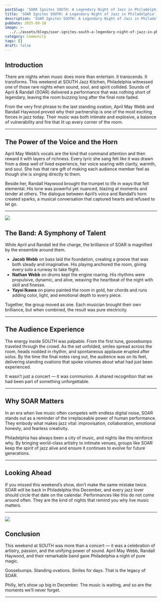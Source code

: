 ```yaml
---
postSlug: 'SOAR Ignites SOUTH: A Legendary Night of Jazz in Philadelphia'
title: 'SOAR Ignites SOUTH: A Legendary Night of Jazz in Philadelphia'
description: 'SOAR Ignites SOUTH: A Legendary Night of Jazz in Philadelphia'
pubDate: 2025-09-18
image: >-
  ../../assets/blogs/soar-ignites-south-a-legendary-night-of-jazz-in-philadelphia/image.jpg
category: Community
tags: []
draft: false
---
```

## Introduction

There are nights when music does more than entertain. It transcends. It transforms. This weekend at SOUTH Jazz Kitchen, Philadelphia witnessed one of those rare nights when sound, soul, and spirit collided. Sounds of April & Randall (SOAR) delivered a performance that was nothing short of legendary, leaving the room buzzing long after the final note faded.

From the very first phrase to the last standing ovation, April May Webb and Randall Haywood proved why their partnership is one of the most exciting forces in jazz today. Their music was both intimate and explosive, a balance of vulnerability and fire that lit up every corner of the room.

---

## The Power of the Voice and the Horn

April May Webb’s vocals are the kind that command attention and then reward it with layers of richness. Every lyric she sang felt like it was drawn from a deep well of lived experience, her voice soaring with clarity, warmth, and soul. She has that rare gift of making each audience member feel as though she is singing directly to them.

Beside her, Randall Haywood brought the trumpet to life in ways that felt elemental. His tone was powerful yet nuanced, blazing at moments and tender at others. The dialogue between April’s voice and Randall’s horn created sparks, a musical conversation that captured hearts and refused to let go.

---

![](../../assets/blogs/soar-ignites-south-a-legendary-night-of-jazz-in-philadelphia/img-2384-1.jpg)

## The Band: A Symphony of Talent

While April and Randall led the charge, the brilliance of SOAR is magnified by the ensemble around them.

* **Jacob Webb** on bass laid the foundation, creating a groove that was both steady and imaginative. His playing anchored the room, giving every solo a runway to take flight.
* **Nathan Webb** on drums kept the engine roaring. His rhythms were propulsive, dynamic, and alive, weaving the heartbeat of the night with skill and finesse.
* **Yayoi Ikawa** on piano painted the room in gold, her chords and runs adding color, light, and emotional depth to every piece.

Together, the group moved as one. Each musician brought their own brilliance, but when combined, the result was pure electricity.

---

## The Audience Experience

The energy inside SOUTH was palpable. From the first tune, goosebumps traveled through the crowd. As the set unfolded, smiles spread across the room, heads nodded in rhythm, and spontaneous applause erupted after solos. By the time the final notes rang out, the audience was on its feet, delivering standing ovations that spoke volumes about what had just been experienced.

It wasn’t just a concert — it was communion. A shared recognition that we had been part of something unforgettable.

---

## Why SOAR Matters

In an era when live music often competes with endless digital noise, SOAR stands out as a reminder of the irreplaceable power of human performance. They embody what makes jazz vital: improvisation, collaboration, emotional honesty, and fearless creativity.

Philadelphia has always been a city of music, and nights like this reinforce why. By bringing world-class artistry to intimate venues, groups like SOAR keep the spirit of jazz alive and ensure it continues to evolve for future generations.

---

## Looking Ahead

If you missed this weekend’s show, don’t make the same mistake twice. SOAR will be back in Philadelphia this December, and every jazz lover should circle that date on the calendar. Performances like this do not come around often. They are the kind of nights that remind you why live music matters.

---

![](../../assets/blogs/soar-ignites-south-a-legendary-night-of-jazz-in-philadelphia/img-2387--1--2.jpg)

## Conclusion

This weekend at SOUTH was more than a concert — it was a celebration of artistry, passion, and the unifying power of sound. April May Webb, Randall Haywood, and their remarkable band gave Philadelphia a night of pure magic.

Goosebumps. Standing ovations. Smiles for days. That is the legacy of SOAR.

Philly, let’s show up big in December. The music is waiting, and so are the moments we’ll never forget.

---
